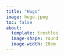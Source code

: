 ```yaml
---
title: "Hugo"
image: hugo.jpeg
toc: false
about:
  template: trestles
  image-shape: round
  image-width: 20em
---
```

